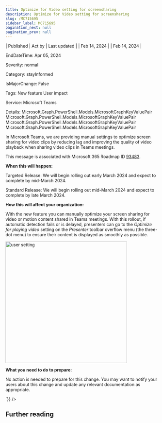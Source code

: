```yaml
---
title: Optimize for Video setting for screensharing
description: Optimize for Video setting for screensharing
slug: /MC715695
sidebar_label: MC715695
pagination_next: null
pagination_prev: null
---
```



| Published | Act by | Last updated |
| Feb 14, 2024 |  | Feb 14, 2024 |

EndDateTime: Apr 05, 2024

Severity: normal

Category: stayInformed

IsMajorChange: False

Tags: New feature User impact

Service: Microsoft Teams

Details: Microsoft.Graph.PowerShell.Models.MicrosoftGraphKeyValuePair Microsoft.Graph.PowerShell.Models.MicrosoftGraphKeyValuePair Microsoft.Graph.PowerShell.Models.MicrosoftGraphKeyValuePair Microsoft.Graph.PowerShell.Models.MicrosoftGraphKeyValuePair

<div dangerouslySetInnerHTML={{__html:`
<p>In Microsoft Teams, we are providing manual settings to optimize screen sharing for video clips by reducing lag and improving the quality of video playback when sharing video clips in Teams meetings.</p>
<p>This message is associated with Microsoft 365 Roadmap ID <a href="https://www.microsoft.com/microsoft-365/roadmap?filters=&amp;searchterms=93483" target="_blank">93483</a>.</p>

<p><b>When this will happen:</b><br></p><p>Targeted Release: We will begin rolling out early March 2024 and expect to complete by mid-March 2024.</p><p>Standard Release: We will begin rolling out mid-March 2024 and expect to complete by late March 2024.</p>

<p><b>How this will affect your organization:</b><br></p>

<p>With the new feature you can manually optimize your screen sharing for video or motion content shared in Teams meetings. With this rollout, if automatic detection fails or is delayed, presenters can go to the&nbsp;<i>Optimize for playing video </i>setting on the <i>Presenter </i>toolbar overflow menu (the three-dot menu) to ensure their content is displayed as smoothly as possible.</p>
<p><img src="https://img-prod-cms-rt-microsoft-com.akamaized.net/cms/api/am/imageFileData/RW1hq8s?ver=8bd1" style="width: 400px;" alt="user setting"><br></p><p><b>What you need to do to prepare:</b><br></p>
<p>No action is needed to prepare for this change. You may want to notify your users about this change and update any relevant documentation as appropriate.</p>
`}} />

## Further reading
